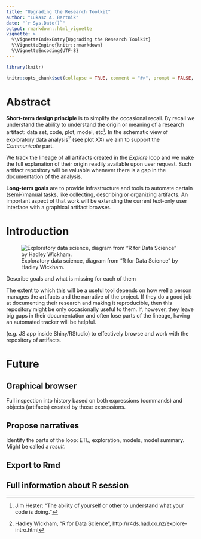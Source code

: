 ```yaml
---
title: "Upgrading the Research Toolkit"
author: "Lukasz A. Bartnik"
date: "`r Sys.Date()`"
output: rmarkdown::html_vignette
vignette: >
  %\VignetteIndexEntry{Upgrading the Research Toolkit}
  %\VignetteEngine{knitr::rmarkdown}
  %\VignetteEncoding{UTF-8}
---
```


```r
library(knitr)

knitr::opts_chunk$set(collapse = TRUE, comment = "#>", prompt = FALSE, echo = TRUE)
```

# Abstract

**Short-term design principle** is to simplify the occasional recall.
By recall we understand the ability to understand the origin or meaning
of a research artifact: data set, code, plot, model, etc[^recall]. In
the schematic view of exploratory data analysis[^dsloop] (see plot XX)
we aim to support the *Communicate* part.

We track the lineage of all artifacts created in the *Explore* loop and
we make the full explanation of their origin readily available upon user
request. Such artifact repository will be valuable whenever there is a
gap in the documentation of the analysis.

**Long-term goals** are to provide infrastructure and tools to automate
certain (semi-)manual tasks, like collecting, describing or organizing
artifacts. An important aspect of that work will be extending the current
text-only user interface with a graphical artifact browser.

[^recall]: Jim Hester: "The ability of yourself or other to understand what your code is doing."

[^dsloop]: Hadley Wickham, "R for Data Science", http://r4ds.had.co.nz/explore-intro.html

# Introduction

![Exploratory data science, diagram from "R for Data Science" by Hadley Wickham.](graphics/data-science-explore.png)


Describe goals
and what is missing for each of them

The extent to which this will be a useful tool depends on how well a person manages the artifacts and the narrative of the project. If they do a good job at documenting their research and making it reproducible, then this repository might be only occasionally useful to them. If, however, they leave big gaps in their documentation and often lose parts of the lineage, having an automated tracker will be helpful.

 (e.g. JS app inside Shiny/RStudio) to effectively browse and work with the repository of artifacts.


# Future

## Graphical browser

Full inspection into history based on both expressions (commands) and
objects (artifacts) created by those expressions.

## Propose narratives

Identify the parts of the loop: ETL, exploration, models, model summary.
Might be called a *result*.

## Export to Rmd

## Full information about R session

